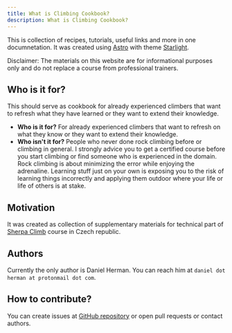 ```yaml
---
title: What is Climbing Cookbook?
description: What is Climbing Cookbook?
---
```

This is collection of recipes, tutorials, useful links and more in one documnetation. It was created using [Astro](https://astro.build) with theme [Starlight](https://starlight.astro.build). 


<Aside type="caution">Disclaimer: The materials on this website are for informational purposes only and do not replace a course from professional trainers.</Aside>

## Who is it for?

This should serve as cookbook for already experienced climbers that want to refresh what they have learned or they want to extend their knowledge. 
- **Who is it for?** For already experienced climbers that want to refresh on what they know or they want to extend their knowledge.
- **Who isn't it for?** People who never done rock climbing before or climbing in general. I strongly advice you to get a certified course before you start climbing or find someone who is experienced in the domain. Rock climbing is about minimizing the error while enjoying the adrenaline. Learning stuff just on your own is exposing you to the risk of learning things incorrectly and applying them outdoor where your life or life of others is at stake. 

## Motivation

It was created as collection of supplementary materials for technical part of [Sherpa Climb](https://hs.sherpaclimb.cz) course in Czech republic.

## Authors
Currently the only author is Daniel Herman. You can reach him at `daniel dot herman at protonmail dot com`.

## How to contribute?
You can create issues at [GitHub repository](https://github.com/detrin/climbing-cookbook) or open pull requests or contact authors.